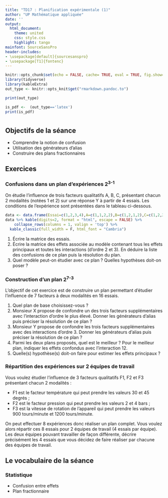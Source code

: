 ```yaml
---
title: "TD17 : Planification expérimentale (1)"
author: "UP Mathématique appliquée"
date: ''
output:
  html_document:
    theme: united
    css: style.css
    highlight: tango
mainfont: SourceSansPro
header-includes:
- \usepackage[default]{sourcesanspro}
- \usepackage[T1]{fontenc}
---
```



```r
knitr::opts_chunk$set(echo = FALSE, cache= TRUE, eval = TRUE, fig.show='hide', message = FALSE, warning = FALSE, results = 'hide' )
library(tidyverse)
library(kableExtra)
out_type <- knitr::opts_knit$get("rmarkdown.pandoc.to")

```

```r
print(out_type)

is_pdf <-  (out_type=='latex')
print(is_pdf)
```

# {.tabset .tabset-fade .tabset-pills}

##  Objectifs de la séance  

* Comprendre la notion de confusion
* Utilisation des générateurs d'alias
* Construire des plans fractionnaires

## Exercices 


### Confusions dans un plan d'expériences 2<sup>3-1</sup>

On étudie l'influence de trois facteurs qualitatifs A, B, C, présentant chacun 2 modalités (notées 1 et 2) sur une
réponse Y à partir de 4 essais. Les conditions de l'expérience sont présentées dans le tableau ci-dessous.

```r
data <- data.frame(Essai=c(1,2,3,4),A=c(1,1,2,2),B=c(1,2,1,2),C=c(1,2,2,1))
data %>% kable(digits=2, format = "html", escape = FALSE) %>%
    collapse_rows(columns = 1, valign = 'top') %>%
  kable_classic(full_width = F, html_font = "Cambria")

```


1. Écrire la matrice des essais.
2. Écrire la matrice des effets associée au modèle contenant tous les effets principaux et toutes les interactions (d'ordre 2 et 3). En déduire la liste des confusions de ce plan puis la résolution du plan.
3. Quel modèle peut-on étudier avec ce plan ? Quelles hypothèses doit-on poser ?

### Construction d'un plan 2<sup>7-3</sup>

L'objectif de cet exercice est de construire un plan permettant d'étudier l'influence de 7 facteurs à deux modalités en 16 essais.

1. Quel plan de base choisissez-vous ?
2. Monsieur X propose de confondre un des trois facteurs supplémentaires avec l'interaction d'ordre le plus élevé. Donner les générateurs d'alias puis préciser la résolution de ce plan ?
3. Monsieur Y propose de confondre les trois facteurs supplémentaires avec des interactions d'ordre 3. Donner
les générateurs d'alias puis préciser la résolution de ce plan ?
4. Parmi les deux plans proposés, quel est le meilleur ? Pour le meilleur plan, indiquer les effets confondus avec l'interaction 12.
5. Quelle(s) hypothèse(s) doit-on faire pour estimer les effets principaux ?

### Répartition des expériences sur 2 équipes de travail

Vous voulez étudier l'influence de 3 facteurs qualitatifs F1, F2 et F3 présentant chacun 2 modalités :

* F1 est le facteur température qui peut prendre les valeurs 30 et 45 degrés ;
* F2 est le facteur pression qui peut prendre les valeurs 2 et 4 bars ;
* F3 est la vitesse de rotation de l'appareil qui peut prendre les valeurs 900 tours/minute et 1200 tours/minute.

On peut effectuer 8 expériences donc réaliser un plan complet. Vous voulez alors répartir ces 8 essais pour 2 équipes de travail (4 essais par équipe).
Les deux équipes pouvant travailler de façon différente, décrire précisément les 4 essais que vous décidez de faire réaliser par chacune des équipes de travail.

## Le vocabulaire de la séance

### Statistique 
- Confusion entre effets
- Plan fractionnaire
